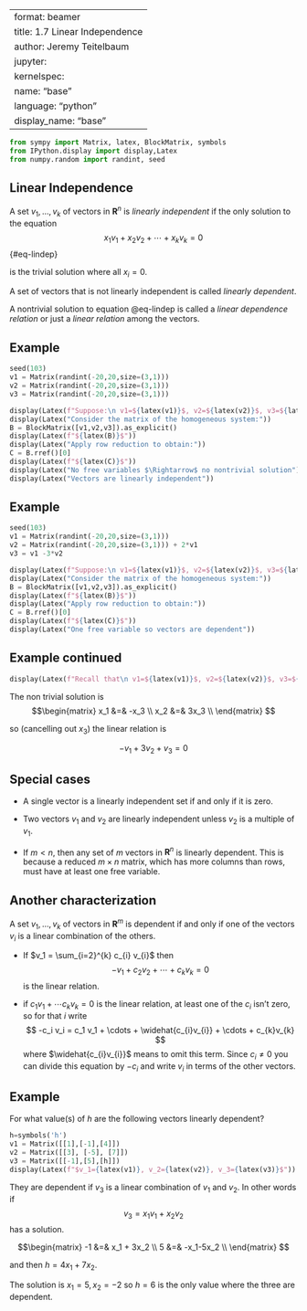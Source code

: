 
---
format: beamer
title: 1.7 Linear Independence
author: Jeremy Teitelbaum
jupyter:
    kernelspec:
        name: "base"
        language: "python"
        display_name: "base"
---
```python
from sympy import Matrix, latex, BlockMatrix, symbols
from IPython.display import display,Latex
from numpy.random import randint, seed
```

## Linear Independence

A set $v_1,\ldots, v_k$ of vectors in $\mathbf{R}^{n}$ is 
*linearly independent* if the only solution to the equation
$$
x_1v_1+x_2v_2+\cdots+x_kv_k=0
$${#eq-lindep}

is the trivial solution where all $x_i=0$.

A set of vectors that is not linearly independent is called *linearly dependent*.

A nontrivial solution to equation @eq-lindep is called a *linear dependence relation* or just a *linear relation* among the vectors. 

## Example

```python
seed(103)
v1 = Matrix(randint(-20,20,size=(3,1)))
v2 = Matrix(randint(-20,20,size=(3,1)))
v3 = Matrix(randint(-20,20,size=(3,1)))

display(Latex(f"Suppose:\n v1=${latex(v1)}$, v2=${latex(v2)}$, v3=${latex(v3)}$"))
display(Latex("Consider the matrix of the homogeneous system:"))
B = BlockMatrix([v1,v2,v3]).as_explicit()
display(Latex(f"${latex(B)}$"))
display(Latex("Apply row reduction to obtain:"))
C = B.rref()[0]
display(Latex(f"${latex(C)}$"))
display(Latex("No free variables $\Rightarrow$ no nontrivial solution"))
display(Latex("Vectors are linearly independent"))
```

## Example

```python
seed(103)
v1 = Matrix(randint(-20,20,size=(3,1)))
v2 = Matrix(randint(-20,20,size=(3,1))) + 2*v1
v3 = v1 -3*v2

display(Latex(f"Suppose:\n v1=${latex(v1)}$, v2=${latex(v2)}$, v3=${latex(v3)}$"))
display(Latex("Consider the matrix of the homogeneous system:"))
B = BlockMatrix([v1,v2,v3]).as_explicit()
display(Latex(f"${latex(B)}$"))
display(Latex("Apply row reduction to obtain:"))
C = B.rref()[0]
display(Latex(f"${latex(C)}$"))
display(Latex("One free variable so vectors are dependent"))
```

## Example continued

```python
display(Latex(f"Recall that\n v1=${latex(v1)}$, v2=${latex(v2)}$, v3=${latex(v3)}$"))
```
The non trivial solution is
$$\begin{matrix}
x_1 &=& -x_3 \\
x_2 &=& 3x_3 \\
\end{matrix}
$$

so (cancelling out $x_3$) the linear relation is

$$
- v_1 + 3 v_2 +  v_3 = 0 
$$

## Special cases

- A single vector is a linearly independent set if and only if it is zero.

- Two vectors $v_1$ and $v_2$ are linearly independent unless $v_2$ is a multiple of $v_1$.

- If $m<n$, then any set of $m$ vectors in $\mathbf{R}^{n}$ is linearly dependent. This is because a reduced $m\times n$ matrix, which has more columns than rows, must have at least one free variable.

## Another characterization

A set $v_1,\ldots, v_k$ of vectors in $\mathbf{R}^{m}$ is dependent if and only if one of the vectors $v_{i}$ is a linear combination of the others. 

- If $v_1 = \sum_{i=2}^{k} c_{i} v_{i}$ then
$$
-v_1+c_2v_2 + \cdots + c_k v_k=0
$$
is the linear relation.

- if $c_1 v_1 + \cdots c_k v_k =0$ is the linear relation, at least one of the $c_i$ isn't zero, so for that $i$ write
$$
-c_i v_i = c_1 v_1 + \cdots + \widehat{c_{i}v_{i}} + \cdots + c_{k}v_{k}
$$
where $\widehat{c_{i}v_{i}}$ means to omit this term.  Since $c_{i}\not=0$ you can divide this equation by $-c_{i}$ and write $v_{i}$ in terms of the other vectors. 

## Example

For what value(s) of $h$ are the following vectors linearly dependent?

```python
h=symbols('h')
v1 = Matrix([[1],[-1],[4]])
v2 = Matrix([[3], [-5], [7]])
v3 = Matrix([[-1],[5],[h]])
display(Latex(f"$v_1={latex(v1)}, v_2={latex(v2)}, v_3={latex(v3)}$"))
```

They are dependent if $v_3$ is a linear combination of  $v_1$ and $v_2$. In other words if
$$
v_3 = x_1v_1 + x_2v_2
$$
has a solution.

$$\begin{matrix}
-1 &=& x_1 + 3x_2 \\
5 &=& -x_1-5x_2 \\
\end{matrix}
$$

and then $h=4x_1+7x_2$.

The solution is $x_1=5,x_2=-2$ so $h=6$  is the only value where the three are dependent.